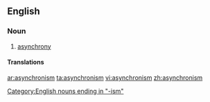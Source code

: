 ==English==

===Noun===
{{en-noun|-}}

# [[asynchrony]]

====Translations====
{{trans-see|asynchrony}}

[[Category:English nouns ending in "-ism"]]

[[ar:asynchronism]]
[[ta:asynchronism]]
[[vi:asynchronism]]
[[zh:asynchronism]]